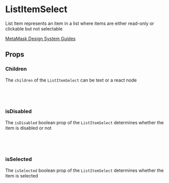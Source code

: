 
# ListItemSelect

List Item represents an item in a list where items are either read-only or clickable but not selectable

[MetaMask Design System Guides](https://www.notion.so/MetaMask-Design-System-Guides-Design-f86ecc914d6b4eb6873a122b83c12940)

<Canvas of={ListItemSelectStories.DefaultStory} />

## Props

<Controls of={ListItemSelectStories.DefaultStory} />

### Children

The `children` of the `ListItemSelect` can be text or a react node

<Canvas of={ListItemSelectStories.Children} />

```jsx
import { ListItemSelect } from '../../component-library';

<ListItemSelect>ListItemSelect children</ListItemSelect>;
```

### isDisabled

The `isDisabled` boolean prop of the `ListItemSelect` determines whether the item is disabled or not

<Canvas of={ListItemSelectStories.IsDisabled} />

```jsx
import { ListItemSelect } from '../../component-library';

<ListItemSelect>List item</ListItemSelect>;
```

### isSelected

The `isSelected` boolean prop of the `ListItemSelect` determines whether the item is selected

<Canvas of={ListItemSelectStories.IsSelected} />

```jsx
import { ListItemSelect } from '../../component-library';

<ListItemSelect isSelected>List item</ListItemSelect>;
```
